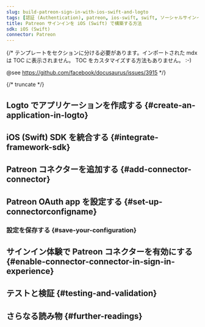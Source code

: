```yaml
---
slug: build-patreon-sign-in-with-ios-swift-and-logto
tags: [認証 (Authentication), patreon, ios-swift, swift, ソーシャルサインイン, サインイン, ログイン]
title: Patreon サインインを iOS (Swift) で構築する方法
sdk: iOS (Swift)
connector: Patreon
---
```


{/*
  テンプレートをセクションに分ける必要があります。インポートされた mdx は TOC に表示されません。
  TOC をカスタマイズする方法もありません。 :-)

  @see https://github.com/facebook/docusaurus/issues/3915
*/}




{/* truncate */}

<Intro connector={connector} sdk="iOS (Swift)" link="https://developer.apple.com/ios" />

## Logto でアプリケーションを作成する \{#create-an-application-in-logto}

<CreateApplication type="Native app" framework="iOS (Swift)" />

## iOS (Swift) SDK を統合する \{#integrate-framework-sdk}

<IntegrateSdk />

## Patreon コネクターを追加する \{#add-connector-connector}

<AddSocialConnector connector={connector} framework="iOS (Swift)" />

## Patreon OAuth app を設定する \{#set-up-connectorconfigname}

<ConnectorGuide />

### 設定を保存する \{#save-your-configuration}

<SaveYourConfiguration connector={connector} />

## サインイン体験で Patreon コネクターを有効にする \{#enable-connector-connector-in-sign-in-experience}

<EnableSocialConnector connector={connector} />

## テストと検証 \{#testing-and-validation}

<TestingAndValidation connector={connector} sdk="iOS (Swift)" />

## さらなる読み物 \{#further-readings}

<FurtherReadings />
